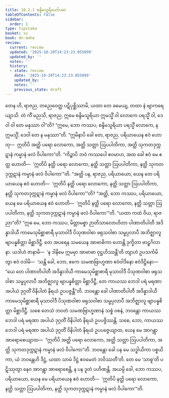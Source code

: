```yaml
---
title: 10.2.1 စန္ဒိမသူရိယော်ပမာ
tableOfContents: false
sidebar:
  order: 1
type: tipitaka
basket: su
book: dn-maha
review:
  current: review
  updated: '2025-10-20T14:23:23.055099'
  updated_by: ''
  notes: ''
  history:
  - state: review
    date: '2025-10-20T14:23:23.055099'
    updated_by: ''
    notes: ''
    previous_state: draft
---
```



<DynamicBreadcrumb />


<ReviewStatus review={frontmatter.review} showDetails={true} />

<HypothesisAnnotation frontmatter={frontmatter} />

<Division number="411" book="dn-maha" e="ch" v="7" p="255">

<Paragraph number="1096" book="dn-maha">
တေန ဟိ, ရာဇည, တညေဝေတ္ထ ပဋိပုစ္ဆိဿာမိ, ယထာ တေ ခမေယျ, တထာ နံ ဗျာကရေယျာသိ. တံ ကိံ မညသိ, ရာဇည, ဣမေ စန္ဒိမသူရိယာ ဣမသ္မိံ ဝါ လောကေ ပရသ္မိံ ဝါ, ဒေဝါ ဝါ တေ မနုဿာ ဝါ”တိ? “ဣမေ, ဘော ကဿပ, စန္ဒိမသူရိယာ ပရသ္မိံ လောကေ, န ဣမသ္မိံ; ဒေဝါ တေ န မနုဿာ”တိ. “ဣမိနာပိ ခေါ တေ, ရာဇည, ပရိယာယေန ဧဝံ ဟောတု—  ဣတိပိ အတ္ထိ ပရော လောကော, အတ္ထိ သတ္တာ ဩပပါတိကာ, အတ္ထိ သုကတဒုက္ကဋာနံ ကမ္မာနံ ဖလံ ဝိပါကော”တိ.
</Paragraph>

</Division>
<Division number="412" book="dn-maha" e="ch" v="7" p="255">

<Paragraph number="1097" book="dn-maha">
“ကိဉ္စာပိ ဘဝံ ကဿပေါ ဧဝမာဟ, အထ ခေါ ဧဝံ မေ ဧတ္ထ ဟောတိ—  ‘ဣတိပိ နတ္ထိ ပရော လောကော, နတ္ထိ သတ္တာ ဩပပါတိကာ, နတ္ထိ သုကတဒုက္ကဋာနံ ကမ္မာနံ ဖလံ ဝိပါကော’”တိ. “အတ္ထိ ပန, ရာဇည, ပရိယာယော, ယေန တေ ပရိယာယေန ဧဝံ ဟောတိ—  ‘ဣတိပိ နတ္ထိ ပရော လောကော, နတ္ထိ သတ္တာ ဩပပါတိကာ, နတ္ထိ သုကတဒုက္ကဋာနံ ကမ္မာနံ ဖလံ ဝိပါကော’”တိ? “အတ္ထိ, ဘော ကဿပ, ပရိယာယော, ယေန မေ ပရိယာယေန ဧဝံ ဟောတိ—  ‘ဣတိပိ နတ္ထိ ပရော လောကော, နတ္ထိ သတ္တာ ဩပပါတိကာ, နတ္ထိ သုကတဒုက္ကဋာနံ ကမ္မာနံ ဖလံ ဝိပါကော’”တိ. “ယထာ ကထံ ဝိယ, ရာဇညာ”တိ? “ဣဓ မေ, ဘော ကဿပ, မိတ္တာမစ္စာ ဉာတိသာလောဟိတာ ပါဏာတိပါတီ အဒိန္နာဒါယီ ကာမေသုမိစ္ဆာစာရီ မုသာဝါဒီ ပိသုဏဝါစာ ဖရုသဝါစာ သမ္ဖပ္ပလာပီ အဘိဇ္ဈာလူ ဗျာပန္နစိတ္တာ မိစ္ဆာဒိဋ္ဌီ. တေ အပရေန သမယေန အာဗာဓိကာ ဟောန္တိ ဒုက္ခိတာ ဗာဠှဂိလာနာ. ယဒါဟံ ဇာနာမိ—  ‘န ဒါနိမေ ဣမမှာ အာဗာဓာ ဝုဋ္ဌဟိဿန္တီ’တိ တျာဟံ ဥပသင်္ကမိတွာ ဧဝံ ဝဒါမိ—  ‘သန္တိ ခေါ, ဘော, ဧကေ သမဏဗြာဟ္မဏာ ဧဝံဝါဒိနော ဧဝံဒိဋ္ဌိနော—  “ယေ တေ ပါဏာတိပါတီ အဒိန္နာဒါယီ ကာမေသုမိစ္ဆာစာရီ မုသာဝါဒီ ပိသုဏဝါစာ ဖရုသဝါစာ သမ္ဖပ္ပလာပီ အဘိဇ္ဈာလူ ဗျာပန္နစိတ္တာ မိစ္ဆာဒိဋ္ဌီ, တေ ကာယဿ ဘေဒါ ပရံ မရဏာ အပါယံ ဒုဂ္ဂတိံ ဝိနိပါတံ နိရယံ ဥပပဇ္ဇန္တီ”တိ. ဘဝန္တော ခေါ ပါဏာတိပါတီ အဒိန္နာဒါယီ ကာမေသုမိစ္ဆာစာရီ မုသာဝါဒီ ပိသုဏဝါစာ ဖရုသဝါစာ သမ္ဖပ္ပလာပီ အဘိဇ္ဈာလူ ဗျာပန္နစိတ္တာ မိစ္ဆာဒိဋ္ဌီ. သစေ တေသံ ဘဝတံ သမဏဗြာဟ္မဏာနံ သစ္စံ ဝစနံ, ဘဝန္တော ကာယဿ ဘေဒါ ပရံ မရဏာ အပါယံ ဒုဂ္ဂတိံ ဝိနိပါတံ နိရယံ ဥပပဇ္ဇိဿန္တိ. သစေ, ဘော, ကာယဿ ဘေဒါ ပရံ မရဏာ အပါယံ ဒုဂ္ဂတိံ ဝိနိပါတံ နိရယံ ဥပပဇ္ဇေယျာထ, ယေန မေ အာဂန္တွာ အာရောစေယျာထ—  “ဣတိပိ အတ္ထိ ပရော လောကော, အတ္ထိ သတ္တာ ဩပပါတိကာ, အတ္ထိ သုကတဒုက္ကဋာနံ ကမ္မာနံ ဖလံ ဝိပါကော”တိ. ဘဝန္တော ခေါ ပန မေ သဒ္ဓါယိကာ ပစ္စယိကာ, ယံ ဘဝန္တေဟိ ဒိဋ္ဌံ, ယထာ သာမံ ဒိဋ္ဌံ ဧဝမေတံ ဘဝိဿတီ’တိ. တေ မေ ‘သာဓူ’တိ ပဋိဿုတွာ နေဝ အာဂန္တွာ အာရောစေန္တိ, န ပန ဒူတံ ပဟိဏန္တိ. အယမ္ပိ ခေါ, ဘော ကဿပ, ပရိယာယော, ယေန မေ ပရိယာယေန ဧဝံ ဟောတိ—  ‘ဣတိပိ နတ္ထိ ပရော လောကော, နတ္ထိ သတ္တာ ဩပပါတိကာ, နတ္ထိ သုကတဒုက္ကဋာနံ ကမ္မာနံ ဖလံ ဝိပါကော’”တိ.
</Paragraph>
</Division>